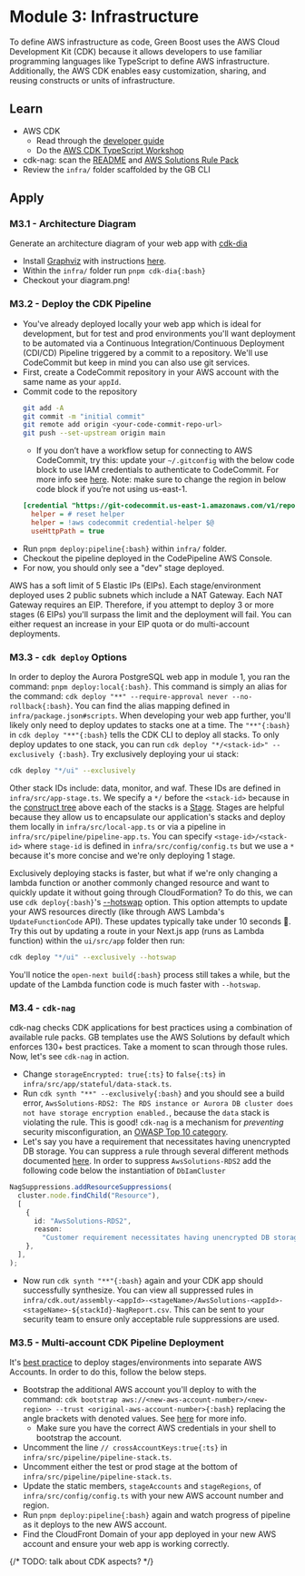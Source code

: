 
# Module 3: Infrastructure
To define AWS infrastructure as code, Green Boost uses the AWS Cloud Development Kit (CDK) because it allows developers to use familiar programming languages like TypeScript to define AWS infrastructure. Additionally, the AWS CDK enables easy customization, sharing, and reusing constructs or units of infrastructure.

## Learn
- AWS CDK
  - Read through the [developer guide](https://docs.aws.amazon.com/cdk/v2/guide/how_tos.html)
  - Do the [AWS CDK TypeScript Workshop](https://cdkworkshop.com/20-typescript.html)
- cdk-nag: scan the [README](https://github.com/cdklabs/cdk-nag) and [AWS Solutions Rule Pack](https://github.com/cdklabs/cdk-nag/blob/main/RULES.md#awssolutions)
- Review the `infra/` folder scaffolded by the GB CLI

## Apply
### M3.1 - Architecture Diagram
Generate an architecture diagram of your web app with [cdk-dia](https://github.com/pistazie/cdk-dia)
- Install [Graphviz](https://graphviz.org/) with instructions [here](https://graphviz.org/download/).
- Within the `infra/` folder run `pnpm cdk-dia{:bash}`
- Checkout your diagram.png!

### M3.2 - Deploy the CDK Pipeline
- You've already deployed locally your web app which is ideal for development, but for test and prod environments you'll want deployment to be automated via a Continuous Integration/Continuous Deployment (CDI/CD) Pipeline triggered by a commit to a repository. We'll use CodeCommit but keep in mind you can also use git services.
- First, create a CodeCommit repository in your AWS account with the same name as your `appId`.
- Commit code to the repository
  ```bash
  git add -A
  git commit -m "initial commit"
  git remote add origin <your-code-commit-repo-url>
  git push --set-upstream origin main
  ```
  - If you don’t have a workflow setup for connecting to AWS CodeCommit, try this: update your `~/.gitconfig` with the below code block to use IAM credentials to authenticate to CodeCommit. For more info see [here](https://docs.aws.amazon.com/codecommit/latest/userguide/setting-up-https-unixes.html). Note: make sure to change the region in below code block if you’re not using us-east-1.
  ```ini filename=".gitconfig"
  [credential "https://git-codecommit.us-east-1.amazonaws.com/v1/repos"]
    helper = # reset helper
    helper = !aws codecommit credential-helper $@
    useHttpPath = true
  ```
- Run `pnpm deploy:pipeline{:bash}` within `infra/` folder.
- Checkout the pipeline deployed in the CodePipeline AWS Console.
- For now, you should only see a "dev" stage deployed.
<Callout type="warning">
AWS has a soft limit of 5 Elastic IPs (EIPs). Each stage/environment deployed uses 2 public subnets which include a NAT Gateway. Each NAT Gateway requires an EIP. Therefore, if you attempt to deploy 3 or more stages (6 EIPs) you'll surpass the limit and the deployment will fail. You can either request an increase in your EIP quota or do multi-account deployments.
</Callout>

### M3.3 - `cdk deploy` Options
In order to deploy the Aurora PostgreSQL web app in module 1, you ran the command: `pnpm deploy:local{:bash}`. This command is simply an alias for the command: `cdk deploy "**" --require-approval never --no-rollback{:bash}`. You can find the alias mapping defined in `infra/package.json#scripts`. When developing your web app further, you'll likely only need to deploy updates to stacks one at a time. The `"**"{:bash}` in `cdk deploy "**"{:bash}` tells the CDK CLI to deploy all stacks. To only deploy updates to one stack, you can run `cdk deploy "*/<stack-id>" --exclusively {:bash}`. Try exclusively deploying your ui stack:
```bash
cdk deploy "*/ui" --exclusively
```

Other stack IDs include: data, monitor, and waf. These IDs are defined in `infra/src/app-stage.ts`. We specify a `*/` before the `<stack-id>` because in the [construct tree](https://docs.aws.amazon.com/cdk/v2/guide/constructs.html#constructs_tree) above each of the stacks is a [Stage](https://docs.aws.amazon.com/cdk/api/v2/docs/aws-cdk-lib.Stage.html). Stages are helpful because they allow us to encapsulate our application's stacks and deploy them locally in `infra/src/local-app.ts` or via a pipeline in `infra/src/pipeline/pipeline-app.ts`. You can specify `<stage-id>/<stack-id>` where `stage-id` is defined in `infra/src/config/config.ts` but we use a `*` because it's more concise and we're only deploying 1 stage.

Exclusively deploying stacks is faster, but what if we're only changing a lambda function or another commonly changed resource and want to quickly update it without going through CloudFormation? To do this, we can use `cdk deploy{:bash}`'s [--hotswap](https://docs.aws.amazon.com/cdk/v2/guide/cli.html#cli-deploy-hotswap) option. This option attempts to update your AWS resources directly (like through AWS Lambda's `UpdateFunctionCode` API). These updates typically take under 10 seconds 🚀. Try this out by updating a route in your Next.js app (runs as Lambda function) within the `ui/src/app` folder then run:
```bash
cdk deploy "*/ui" --exclusively --hotswap
```
You'll notice the `open-next build{:bash}` process still takes a while, but the update of the Lambda function code is much faster with `--hotswap`.

### M3.4 - `cdk-nag`
cdk-nag checks CDK applications for best practices using a combination of available rule packs. GB templates use the AWS Solutions by default which enforces 130+ best practices. Take a moment to scan through those rules. Now, let's see `cdk-nag` in action.
- Change `storageEncrypted: true{:ts}` to `false{:ts}` in `infra/src/app/stateful/data-stack.ts`.
- Run `cdk synth "**" --exclusively{:bash}` and you should see a build error, `AwsSolutions-RDS2: The RDS instance or Aurora DB cluster does not have storage encryption enabled.`, because the `data` stack is violating the rule. This is good! `cdk-nag` is a mechanism for _preventing_ security misconfiguration, an [OWASP Top 10 category](https://owasp.org/Top10/A05_2021-Security_Misconfiguration/).
- Let's say you have a requirement that necessitates having unencrypted DB storage. You can suppress a rule through several different methods documented [here](https://github.com/cdklabs/cdk-nag#suppressing-a-rule). In order to suppress `AwsSolutions-RDS2` add the following code below the instantiation of `DbIamCluster`
```ts
NagSuppressions.addResourceSuppressions(
  cluster.node.findChild("Resource"),
  [
    {
      id: "AwsSolutions-RDS2",
      reason:
        "Customer requirement necessitates having unencrypted DB storage",
    },
  ],
);
```
- Now run `cdk synth "**"{:bash}` again and your CDK app should successfully synthesize. You can view all suppressed rules in `infra/cdk.out/assembly-<appId>-<stageName>/AwsSolutions-<appId>-<stageName>-${stackId}-NagReport.csv`. This can be sent to your security team to ensure only acceptable rule suppressions are used.

### M3.5 - Multi-account CDK Pipeline Deployment
It's [best practice](https://docs.aws.amazon.com/whitepapers/latest/organizing-your-aws-environment/organizing-your-aws-environment.html) to deploy stages/environments into separate AWS Accounts. In order to do this, follow the below steps.
- Bootstrap the additional AWS account you'll deploy to with the command: `cdk bootstrap aws://<new-aws-account-number>/<new-region> --trust <original-aws-account-number>{:bash}` replacing the angle brackets with denoted values. See [here](https://docs.aws.amazon.com/cdk/v2/guide/bootstrapping.html) for more info.
  - Make sure you have the correct AWS credentials in your shell to bootstrap the account.
- Uncomment the line `// crossAccountKeys:true{:ts}` in `infra/src/pipeline/pipeline-stack.ts`.
- Uncomment either the test or prod stage at the bottom of `infra/src/pipeline/pipeline-stack.ts`.
- Update the static members, `stageAccounts` and `stageRegions`, of `infra/src/config/config.ts` with your new AWS account number and region.
- Run `pnpm deploy:pipeline{:bash}` again and watch progress of pipeline as it deploys to the new AWS account.
- Find the CloudFront Domain of your app deployed in your new AWS account and ensure your web app is working correctly.

{/* TODO: talk about CDK aspects? */}